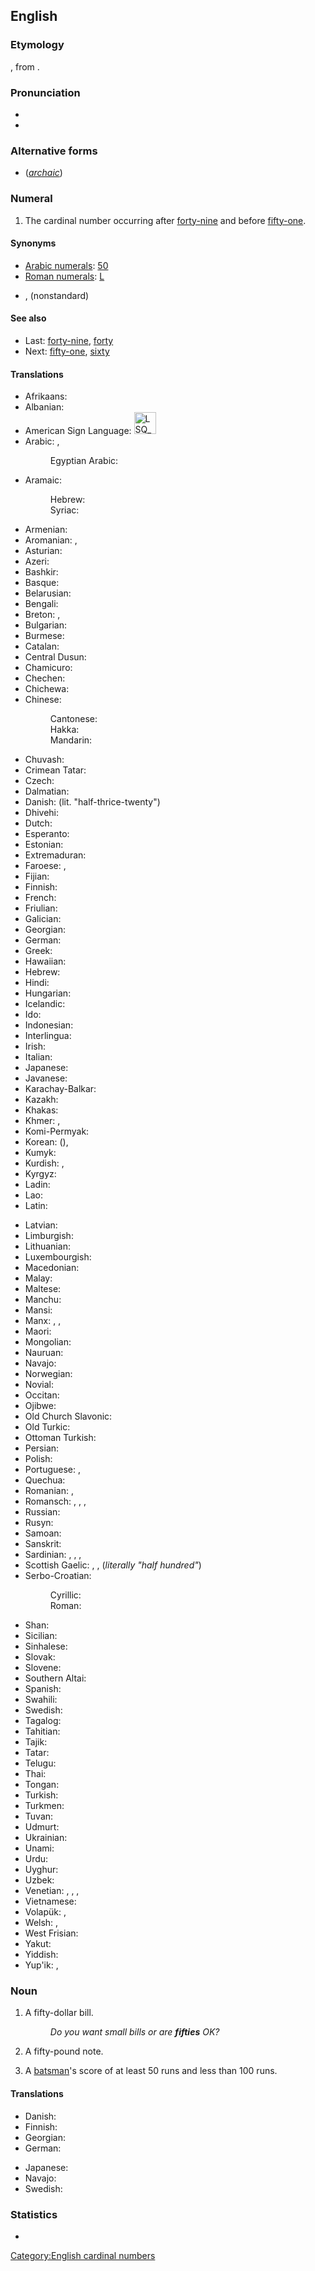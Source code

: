 ==English==
{{cardinalbox|en|49|50|51|forty-nine|fifty-one|ord=fiftieth}}

===Etymology===
{{etyl|ang|en}} {{m|ang|sc=Latinx|fīftiġ}}, from {{etyl|gem-pro|en}} {{m|gem-pro|*fimf tigiwiz||fifty}}.

===Pronunciation===
* {{IPA|/ˈfɪfti/|lang=en}}
* {{audio|en-us-fifty.ogg|Audio (US)|lang=en}}

===Alternative forms===
* {{l|en|fiftie}} (''[[archaic]]'')

===Numeral===
{{head|en|numeral}}

# The cardinal number occurring after [[forty-nine]] and before [[fifty-one]].

====Synonyms====
* [[w:Arabic numerals|Arabic numerals]]: [[50]]
* [[w:Roman numerals|Roman numerals]]: [[L]]
* {{l|en|fitty}}, {{l|en|fiddy}} (nonstandard)

====See also====
* Last: [[forty-nine]], [[forty]]
* Next: [[fifty-one]], [[sixty]]

====Translations====
{{trans-top|cardinal number}}
* Afrikaans: {{t|af|vyftig}}
* Albanian: {{t+|sq|pesëdhjetë}}
* American Sign Language: [[Image:LSQ 50.jpg|35px]]
* Arabic: {{t|ar|خَمْسِينَ}}, {{qualifier|only nominative, formal}} {{t|ar|خَمْسُونَ}}
*: Egyptian Arabic: {{t|arz|خمسين|tr=xamsīn|sc=Arab}}
* Aramaic:
*: Hebrew: {{t|arc|חמשין|c|tr=khamshīn|sc=Hebr}}
*: Syriac: {{t|arc|ܚܡܫܝܢ|c|tr=khamshīn|sc=Syrc}}
* Armenian: {{t+|hy|հիսուն}}
* Aromanian: {{t|rup|tsindzãts}}, {{t|rup|tsindzãtsi}}
* Asturian: {{t+|ast|cincuenta}}
* Azeri: {{t+|az|əlli}}
* Bashkir: {{t|ba|илле}}
* Basque: {{t+|eu|berrogeita hamar}}
* Belarusian: {{t|be|пяцьдзеся́т}}
* Bengali: {{t|bn|পঞ্চাশ|tr=pôncash|sc=Beng}}
* Breton: {{t+|br|hanter-kant}}, {{t|br|pemont}}
* Bulgarian: {{t|bg|петдесет}}
* Burmese: {{t|my|ငါးဆယ်|sc=Mymr}}
* Catalan: {{t+|ca|cinquanta}}
* Central Dusun: {{t|dtp|limo nohopod}}
* Chamicuro: {{t|ccc|pichka chunka}}
* Chechen: {{t|ce|шовзткъе итт}}
* Chichewa: {{t|ny|makumi asanu}}
* Chinese:
*: Cantonese: {{t|yue|五十|tr=ng5 sap6}}
*: Hakka: {{t|hak|五十|tr=ńg-sṳ̍p}}
*: Mandarin: {{t+|cmn|五十|tr=wǔshí|sc=Hani}}
* Chuvash: {{t|cv|аллӑ}}
* Crimean Tatar: {{t|crh|elli}}
* Czech: {{t+|cs|padesát}}
* Dalmatian: {{t|dlm|čoncuanta}}
* Danish: {{t+|da|halvtreds}} (lit. "half-thrice-twenty")
* Dhivehi: {{t|dv|ފަންސާސް}}
* Dutch: {{t+|nl|vijftig|f}}
* Esperanto: {{t|eo|kvindek}}
* Estonian: {{t+|et|viiskümmend}}
* Extremaduran: {{t|ext|cincuenta}}
* Faroese: {{t|fo|fimmti}}, {{t|fo|hálvtrýss}}
* Fijian: {{t|fj|lima saga vulu}}
* Finnish: {{t|fi|viisikymmentä}}
* French: {{t+|fr|cinquante|m}}
* Friulian: {{t|fur|cincuante}}
* Galician: {{t+|gl|cincuenta}}
* Georgian: {{t|ka|ორმოცდაათი|sc=Geor}}
* German: {{t+|de|fünfzig|f}}
* Greek: {{t+|el|πενήντα}}
* Hawaiian: {{t|haw|kanalima}}
* Hebrew: {{t|he|חֲמִשִּׁים|m|f|tr=khamishím|sc=Hebr}}
* Hindi: {{t+|hi|पचास|tr=pacās|sc=Deva}}
* Hungarian: {{t+|hu|ötven}}
* Icelandic: {{t+|is|fimmtíu}}
* Ido: {{t+|io|kinadek}}
* Indonesian: {{t|id|lima puluh}}
* Interlingua: {{t|ia|cinquanta}}
* Irish: {{t+|ga|caoga}}
* Italian: {{t+|it|cinquanta|f}}
* Japanese: {{t+|ja|五十|tr=ごじゅう, gojū, いそ, iso, い, i|sc=Jpan}}
* Javanese: {{t+|jv|seket}}
* Karachay-Balkar: {{t|krc|элли|tr=elli|sc=Cyrl}}
* Kazakh: {{t+|kk|елу}}
* Khakas: {{t|kjh|иліг|sc=Cyrl}}
* Khmer: {{t+|km|ហាសិប|tr=haː səp|sc=Khmr}}, {{qualifier|numeral}} {{l|km|៥០}}
* Komi-Permyak: {{t|koi|витдас}}
* Korean: {{t+|ko|오십|sc=Kore}} ({{t+|ko|五十|sc=Kore}}), {{t+|ko|쉰|sc=Kore}}
* Kumyk: {{t|kum|элли|tr=elli}}
* Kurdish: {{t+|ku|pêncî}}, {{t+|ku|په‌نجا|sc=ku-Arab}}
* Kyrgyz: {{t+|ky|элүү}}
* Ladin: {{t|lld|cincanta}}
* Lao: {{t|lo|ຫ້າສິບ|sc=Laoo}}
* Latin: {{t|la|quinquaginta}}
{{trans-mid}}
* Latvian: {{t|lv|piecdesmit}}
* Limburgish: {{t+|li|vieftig}}
* Lithuanian: {{t+|lt|penkiasdešimt}}
* Luxembourgish: {{t|lb|fofzeg}}
* Macedonian: {{t|mk|педесет}}
* Malay: {{t|ms|lima puluh}}
* Maltese: {{t|mt|ħamsin}}
* Manchu: {{t|mnc|ᠰᡠᠰᠠᡳ}}
* Mansi: {{t|mns|атпан|tr=atpan}}
* Manx: {{t|gv|jeih as daeed}}, {{t|gv|lieh cheead}}, {{t|gv|queigad}}
* Maori: {{t+|mi|rima tekau}}
* Mongolian: {{t+|mn|тавь|sc=Cyrl}}
* Nauruan: {{t|na|ajima}}
* Navajo: {{t|nv|ashdladiin|sc=nv-Latn}}
* Norwegian: {{t+|no|femti}}
* Novial: {{t|nov|sinkanti}}
* Occitan: {{t+|oc|cinquanta}}
* Ojibwe: {{t|oj|naanimidana}}
* Old Church Slavonic: {{t|cu|пѧть дєсѧтъ|sc=Cyrs}}
* Old Turkic: {{t|otk|𐰠𐰏|tr=elig}}
* Ottoman Turkish: {{t|ota|اللی|tr=elli|sc=ota-Arab}}
* Persian: {{t+|fa|پنجاه|tr=panjâh}}
* Polish: {{t+|pl|pięćdziesiąt}}
* Portuguese: {{t+|pt|cinquenta}} {{qualifier|Portugal}}, {{t+|pt|cinqüenta}} {{qualifier|Brazil}}
* Quechua: {{t|qu|pichqa chunka}}
* Romanian: {{t+|ro|cincizeci}}, {{t+|ro|cinzeci}}
* Romansch: {{t|rm|tschuncanta}}, {{t|rm|tschuncànta}}, {{t|rm|tschunconta}}, {{t|rm|tschinquaunta}}
* Russian: {{t+|ru|пятьдеся́т}}
* Rusyn: {{t|rue|пятдеся́ть|sc=Cyrl}}
* Samoan: {{t|sm|limangafulu|sc=Latn}}
* Sanskrit: {{t+|sa|पञ्चाशत्|tr=pañcāśat}}
* Sardinian: {{t|sc|chimbanta}}, {{t|sc|chimmanta}}, {{t|sc|cimmanta}}, {{t|sc|cincanta}}
* Scottish Gaelic: {{qualifier|old system}} {{t|gd|dà}} {{t|gd|fichead|alt=fhichead}} {{t|gd|'s}} {{t|gd|deich|alt=a deich}}, {{qualifier|new system}} {{t|gd|naochad}}, {{qualifier|also common}} {{t|gd|leth-cheud}} (''literally "half hundred"'')
* Serbo-Croatian:
*: Cyrillic: {{t|sh|педесет}}
*: Roman: {{t|sh|pedeset}}
* Shan: {{t|shn|ႁႃႈသိပ်း}}
* Sicilian: {{t+|scn|cinquanta}}
* Sinhalese: {{t|si|පනහ|sc=Sinh}}
* Slovak: {{t|sk|päťdesiat}}
* Slovene: {{t+|sl|petdeset}}
* Southern Altai: {{t|alt|бежен|tr=bejen}}
* Spanish: {{t+|es|cincuenta}}
* Swahili: {{t+|sw|hamsini}}
* Swedish: {{t+|sv|femtio}}
* Tagalog: {{t|tl|limampu}}
* Tahitian: {{t|ty|pae 'ahuru}}
* Tajik: {{t|tg|панчох}}
* Tatar: {{t+|tt|илле}}
* Telugu: {{t|te|యాభై}}
* Thai: {{t|th|ห้าสิบ|tr=hâa sìp|sc=Thai}}
* Tongan: {{t|to|limagofulu|sc=Knda}}
* Turkish: {{t+|tr|elli}}
* Turkmen: {{t+|tk|elli}}
* Tuvan: {{t|tyv|бежен}}
* Udmurt: {{t|udm|витьтон}}
* Ukrainian: {{t+|uk|п'ятдеся́т}}
* Unami: {{t|unm|palenàxk txintxke}}
* Urdu: {{t|ur|پچاس|tr=pacās|sc=ur-Arab}}
* Uyghur: {{t|ug|ئەللىك|sc=ug-Arab}}
* Uzbek: {{t+|uz|ellik}}
* Venetian: {{t|vec|sincuanta}}, {{t|vec|zhincuanta}}, {{t|vec|çinquanta}}, {{t|vec|xinquanta}}
* Vietnamese: {{t+|vi|năm mươi}}
* Volapük: {{t+|vo|luldeg}}, {{t|vo|luls}} {{qualifier|older term, obsolete}}
* Welsh: {{t+|cy|hanner cant}} {{qualifier|vigesimal, traditional}}, {{t|cy|pum deg}} {{qualifier|decimal}}
* West Frisian: {{t|fy|fyftich}}
* Yakut: {{t|sah|биэс уон|sc=Cyrl}}
* Yiddish: {{t|yi|פֿופֿציק}}
* Yup'ik: {{t|esu|yuinaak malruk qulen}}, {{t|esu|malruk ipiaq qulen}}
{{trans-bottom}}

===Noun===
{{en-noun|fifties}}

# {{lb|en|countable}} A fifty-dollar bill.
#: ''Do you want small bills or are '''fifties''' OK?''
# {{lb|en|countable}} A fifty-pound note.
# {{lb|en|cricket}} A [[batsman]]'s score of at least 50 runs and less than 100 runs.

====Translations====
{{trans-top|a banknote with a denomination of 50}}
* Danish: {{t|da|halvtredser|c}}
* Finnish: {{t|fi|viisikymppinen}}
* Georgian: {{t|ka|ორმოცდაათიანი}}
* German: {{t+|de|Fünfziger|m}}
{{trans-mid}}
* Japanese: {{t|ja|50ドル札|tr=gojūdorusatsu|sc=Jpan}}
* Navajo: {{t|nv|ashdladiin béeso}}
* Swedish: {{t|sv|femtiolapp|c}}
{{trans-bottom}}

===Statistics===
* {{rank|scene|hot|I'd|847|fifty|trust|perfectly|fixed}}

[[Category:English cardinal numbers]]